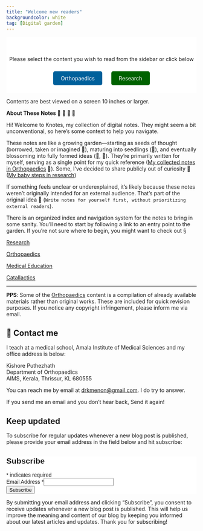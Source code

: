 ```yaml
---
title: "Welcome new readers"
backgroundcolor: white
tag: [Digital garden]
---
```


```{=html}
<div style="background-color: #ffffff; padding: 10px 0; text-align: center;">
    <h1> </h1>
    <p> Please select the content you wish to read from the sidebar or click below  </p>
    <a href= https://www.knotes.co.in/revision%20notes/basic%20science/bone style="display: inline-block; margin: 10px; padding: 10px 20px; background-color: #00609b; color: white; text-decoration: none; border-radius: 5px;">Orthopaedics</a>
    <a href=https://www.knotes.co.in/biomedical/research%20methodology/science style="display: inline-block; margin: 10px; padding: 10px 20px; background-color: #006200; color: white; text-decoration: none; border-radius: 5px;">Research</a>
</div>
```

Contents are best viewed on a screen 10 inches or larger.

**About These Notes 🌱** 🌿 **🌳 🌸**

Hi! Welcome to Knotes, my collection of digital notes. They might seem a bit unconventional, so here’s some context to help you navigate.

These notes are like a growing garden—starting as seeds of thought (borrowed, taken or imagined 🌱), maturing into seedlings (🌿), and eventually blossoming into fully formed ideas (🌳, 🌸). They’re primarily written for myself, serving as a single point for my quick reference ([My collected notes in Orthopaedics](https://www.knotes.co.in/revision%20notes/basic%20science/bone) 🌳). Some, I’ve decided to share publicly out of curiosity 🤟([My baby steps in research](https://www.knotes.co.in/biomedical/research%20methodology/science))

If something feels unclear or underexplained, it’s likely because these notes weren’t originally intended for an external audience. That’s part of the original idea 🌻 (`Write notes for yourself first, without prioritizing external readers`).

There is an organized index and navigation system for the notes to bring in some sanity. You’ll need to start by following a link to an entry point to the garden. If you’re not sure where to begin, you might want to check out §

[Research](https://www.knotes.co.in/biomedical/research%20methodology/science)

[Orthopaedics](https://www.knotes.co.in/revision%20notes/basic%20science/bone)

[Medical Education](https://www.knotes.co.in/education%20technology/zotero)

[Catallactics](https://www.knotes.co.in/catallactics/personal/conifers)

------------------------------------------------------------------------

**PPS**: Some of the [Orthopaedics](https://www.knotes.co.in/revision%20notes/basic%20science/bone) content is a compilation of already available materials rather than original works. These are included for quick revision purposes. If you notice any copyright infringement, please inform me via email.

## 👋 Contact me {#sec-contact-me}

I teach at a medical school, Amala Institute of Medical Sciences and my office address is below:

Kishore Puthezhath\
Department of Orthopaedics\
AIMS, Kerala, Thrissur, KL 680555

You can reach me by email at [drkmenon\@gmail.com](mailto:drkmenon@gmail.com){.email}. I do try to answer.

If you send me an email and you don't hear back, Send it again!

## Keep updated

To subscribe for regular updates whenever a new blog post is published, please provide your email address in the field below and hit subscribe:

```{=html}
<!-- Begin Mailchimp Signup Form -->
<div id="mc_embed_shell">
      <link href="//cdn-images.mailchimp.com/embedcode/classic-061523.css" rel="stylesheet" type="text/css">
  <style type="text/css">
        #mc_embed_signup{background:#fff; false;clear:left; font:14px Helvetica,Arial,sans-serif; width: px;}
        /* Add your own Mailchimp form style overrides in your site stylesheet or in this style block.
           We recommend moving this block and the preceding CSS link to the HEAD of your HTML file. */
</style>
<div id="mc_embed_signup">
    <form action="https://knotes.us17.list-manage.com/subscribe/post?u=cbd11e712b45e98cdaab2dd4d&amp;id=aeaca1e768&amp;f_id=00dbc2e1f0" method="post" id="mc-embedded-subscribe-form" name="mc-embedded-subscribe-form" class="validate" target="_blank">
        <div id="mc_embed_signup_scroll"><h2>Subscribe</h2>
            <div class="indicates-required"><span class="asterisk">*</span> indicates required</div>
            <div class="mc-field-group"><label for="mce-EMAIL">Email Address <span class="asterisk">*</span></label><input type="email" name="EMAIL" class="required email" id="mce-EMAIL" required="" value=""></div>
        <div id="mce-responses" class="clear foot">
            <div class="response" id="mce-error-response" style="display: none;"></div>
            <div class="response" id="mce-success-response" style="display: none;"></div>
        </div>
    <div aria-hidden="true" style="position: absolute; left: -5000px;">
        /* real people should not fill this in and expect good things - do not remove this or risk form bot signups */
        <input type="text" name="b_cbd11e712b45e98cdaab2dd4d_aeaca1e768" tabindex="-1" value="">
    </div>
        <div class="optionalParent">
            <div class="clear foot">
                <input type="submit" name="subscribe" id="mc-embedded-subscribe" class="button" value="Subscribe">
                
            </div>
        </div>
    </div>
</form>
</div>
<script type="text/javascript" src="//s3.amazonaws.com/downloads.mailchimp.com/js/mc-validate.js"></script><script type="text/javascript">(function($) {window.fnames = new Array(); window.ftypes = new Array();fnames[0]='EMAIL';ftypes[0]='email';fnames[1]='FNAME';ftypes[1]='text';fnames[2]='LNAME';ftypes[2]='text';fnames[3]='ADDRESS';ftypes[3]='address';fnames[4]='PHONE';ftypes[4]='phone';fnames[5]='BIRTHDAY';ftypes[5]='birthday';}(jQuery));var $mcj = jQuery.noConflict(true);</script></div>
<!-- End Mailchimp Signup Form -->
```

By submitting your email address and clicking "Subscribe", you consent to receive updates whenever a new blog post is published. This will help us improve the meaning and content of our blog by keeping you informed about our latest articles and updates. Thank you for subscribing!
